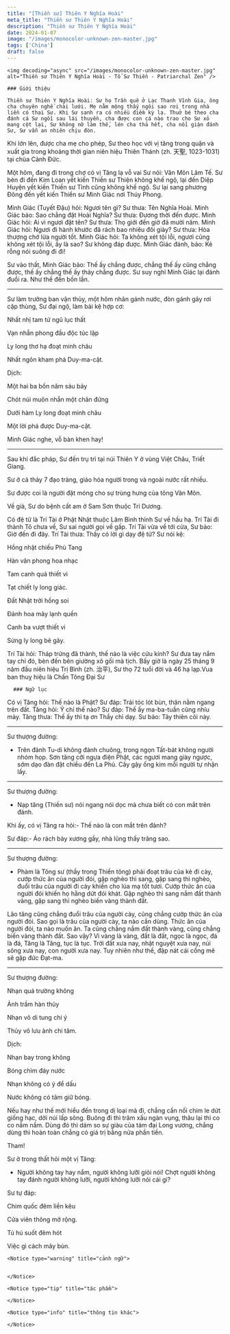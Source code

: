 ```yaml
---
title: "[Thiền sư] Thiên Y Nghĩa Hoài"
meta_title: "Thiền sư Thiên Y Nghĩa Hoài"
description: "Thiền sư Thiên Y Nghĩa Hoài"
date: 2024-01-07
image: "/images/monocolor-unknown-zen-master.jpg"
tags: ['China']
draft: false
---
```


<div className="grid xl:grid-cols-8 lg:grid-cols-8 md:grid-cols-2 sm:grid-cols-2 xs:grid-cols-1 gap-8 bg-body dark:bg-darkmode-body">

  <div className="lg:col-span-3 md:col-span-1">

    <img decoding="async" src="/images/monocolor-unknown-zen-master.jpg" alt="Thiền sư Thiên Y Nghĩa Hoài - Tổ Sư Thiền - Patriarchal Zen" />

    ### Giới thiệu

    Thiền sư Thiên Y Nghĩa Hoài: Sư họ Trần quê ở Lạc Thanh Vĩnh Gia, ông cha chuyên nghề chài lưới. Mẹ nằm mộng thấy ngôi sao rơi trong nhà liền có thai Sư. Khi Sư sanh ra có nhiều điềm kỳ lạ. Thuở bé theo cha đánh cá Sư ngồi sau lái thuyền, cha được con cá nào trao cho Sư xỏ mang cột lại, Sư không nỡ làm thế, lén cha thả hết, cha nổi giận đánh Sư, Sư vẫn an nhiên chịu đòn. 

Khi lớn lên, được cha mẹ cho phép, Sư theo học với vị tăng trong quận và xuất gia trong khoảng thời gian niên hiệu Thiên Thánh (zh. 天聖, 1023-1031) tại chùa Cảnh Ðức.

Một hôm, đang đi trong chợ có vị Tăng lạ vỗ vai Sư nói: Vân Môn Lâm Tế. Sư bèn đi đến Kim Loan yết kiến Thiền sư Thiện không khế ngộ, lại đến Diệp Huyện yết kiến Thiền sư Tỉnh cũng không khế ngộ. Sư lại sang phương Đông đến yết kiến Thiền sư Minh Giác nơi Thúy Phong.

Minh Giác (Tuyết Đậu) hỏi: Ngươi tên gì? Sư thưa: Tên Nghĩa Hoài. Minh Giác bảo: Sao chẳng đặt Hoài Nghĩa? Sư thưa: Đương thời đến được. Minh Giác hỏi: Ai vì ngươi đặt tên? Sư thưa: Thọ giới đến giờ đã mười năm. Minh Giác hỏi: Ngươi đi hành khước đã rách bao nhiêu đôi giày? Sư thưa: Hòa thượng chớ lừa người tốt. Minh Giác hỏi: Ta không xét tội lỗi, ngươi cũng không xét tội lỗi, ấy là sao? Sư không đáp được. Minh Giác đánh, bảo: Kẻ rỗng nói suông đi đi!

Sư vào thất, Minh Giác bảo: Thế ấy chẳng được, chẳng thế ấy cũng chẳng được, thế ấy chẳng thế ấy thảy chẳng được. Sư suy nghĩ Minh Giác lại đánh đuổi ra. Như thế đến bốn lần.

***

Sư làm trưởng ban vận thủy, một hôm nhân gánh nước, đòn gánh gãy rơi cặp thùng, Sư đại ngộ, làm bài kệ hợp cơ:

 Nhất nhị tam tứ ngũ lục thất

 Vạn nhẫn phong đầu độc túc lập

 Ly long thơ hạ đoạt minh châu

 Nhất ngôn kham phá Duy-ma-cật.

Dịch:

 Một hai ba bốn năm sáu bảy

 Chót núi muôn nhẫn một chân đứng

 Dưới hàm Ly long đoạt minh châu

 Một lời phá được Duy-ma-cật.


 Minh Giác nghe, vỗ bàn khen hay!

***

Sau khi đắc pháp, Sư đến trụ trì tại núi Thiên Y ở vùng Việt Châu, Triết Giang. 

Sư ở cả thảy 7 đạo tràng, giáo hóa người trong và ngoài nước rất nhiều. 

Sư được coi là người đặt móng cho sự trùng hưng của tông Vân Môn.

Về già, Sư do bệnh cất am ở Sam Sơn thuộc Trì Dương. 

Có đệ tử là Trí Tài ở Phật Nhật thuộc Lâm Bình thỉnh Sư về hầu hạ. Trí Tài đi thành Tô chưa về, Sư sai người gọi về gấp. Trí Tài vừa về tới cửa, Sư bảo: Giờ đến đi đây. Trí Tài thưa: Thầy có lời gì dạy đệ tử? Sư nói kệ:

 Hồng nhật chiếu Phù Tang

 Hàn vân phong hoa nhạc

 Tam canh quá thiết vi

 Tạt chiết ly long giác.

 Đất Nhật trời hồng soi

 Đảnh hoa mây lạnh quến

 Canh ba vượt thiết vi

 Sừng ly long bẻ gãy.

Trí Tài hỏi: Tháp trứng đã thành, thế nào là việc cứu kính? Sư đưa tay nắm tay chỉ đó, bèn đến bên giường xô gối mà tịch.
Bấy giờ là ngày 25 tháng 9 năm đầu niên hiệu Trị Bình (zh. 治平), Sư thọ 72 tuổi đời và 46 hạ lạp.Vua ban thuỵ hiệu là Chấn Tông Đại Sư

  </div>

  <div className="lg:col-span-5 md:col-span-1">

      ### Ngữ lục

Có vị Tăng hỏi: Thế nào là Phật? Sư đáp: Trải tóc lót bùn, thân nằm ngang trên đất. Tăng hỏi: Ý chỉ thế nào? Sư đáp: Thế ấy ma-ba-tuần cũng nhíu mày. Tăng thưa: Thế ấy thì tạ ơn Thầy chỉ dạy. Sư bảo: Tây thiên cõi này.

***

Sư thượng đường:

- Trên đảnh Tu-di không đánh chuông, trong ngọn Tất-bát không người nhóm họp. Sơn tăng cỡi ngựa điện Phật, các ngươi mang giày ngược, sớm dạo đàn đặt chiều đến La Phủ. Cây gậy ống kim mỗi người tự nhận lấy.

***

Sư thượng đường:

- Nạp tăng (Thiền sư) nói ngang nói dọc mà chưa biết có con mắt trên đảnh.

Khi ấy, có vị Tăng ra hỏi:- Thế nào là con mắt trên đảnh?

Sư đáp:- Áo rách bày xương gầy, nhà lủng thấy trăng sao.

***

Sư thượng đường:

- Phàm là Tông sư (thầy trong Thiền tông) phải đoạt trâu của kẻ đi cày, cướp thức ăn của người đói, gặp nghèo thì sang, gặp sang thì nghèo, đuổi trâu của người đi cày khiến cho lúa mạ tốt tươi. Cướp thức ăn của người đói khiến họ hằng dứt đói khát. Gặp nghèo thì sang nắm đất thành vàng, gặp sang thì nghèo biến vàng thành đất.

Lão tăng cũng chẳng đuổi trâu của người cày, cũng chẳng cướp thức ăn của người đói. Sao gọi là trâu của người cày, ta nào cần dùng. Thức ăn của người đói, ta nào muốn ăn. Ta cũng chẳng nắm đất thành vàng, cũng chẳng biến vàng thành đất. Sao vậy? Vì vàng là vàng, đất là đất, ngọc là ngọc, đá là đá, Tăng là Tăng, tục là tục. Trời đất xưa nay, nhật nguyệt xưa nay, núi sông xưa nay, con người xưa nay. Tuy nhiên như thế, đập nát cái cổng mê sẽ gặp đức Đạt-ma.

***

Sư thượng đường:

 Nhạn quá trường không

 Ảnh trầm hàn thủy

 Nhạn vô di tung chi ý

 Thủy vô lưu ảnh chi tâm.

Dịch:

 Nhạn bay trong không

 Bóng chìm đáy nước

 Nhạn không có ý để dấu

 Nước không có tâm giữ bóng.

Nếu hay như thế mới hiểu đến trong dị loại mà đi, chẳng cần nối chim le dứt giống hạc, dời núi lấp sông. Buông đi thì trăm xấu ngàn vụng, thâu lại thì co co nắm nắm. Dùng đó thì dám so sự giàu của tám đại Long vương, chẳng dùng thì hoàn toàn chẳng có giá trị bằng nửa phần tiền.

Tham!

Sư ở trong thất hỏi một vị Tăng:

- Người không tay hay nắm, người không lưỡi giỏi nói! Chợt người không tay đánh người không lưỡi, người không lưỡi nói cái gì?

Sư tự đáp:

 Chim quốc đêm liền kêu 

 Cửa viên thông mở rộng.
 
 

 Tú hú suốt đêm hót

 Việc gì cách mây bùn.



    <Notice type="warning" title="cảnh ngữ">


    </Notice>

    <Notice type="tip" title="tác phẩm">

    </Notice>

    <Notice type="info" title="thông tin khác">

    </Notice>

  </div>

</div>
